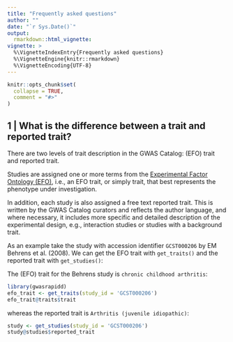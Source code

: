 ```yaml
---
title: "Frequently asked questions"
author: ""
date: "`r Sys.Date()`"
output:
  rmarkdown::html_vignette:
vignette: >
  %\VignetteIndexEntry{Frequently asked questions}
  %\VignetteEngine{knitr::rmarkdown}
  %\VignetteEncoding{UTF-8}
---
```


```r
knitr::opts_chunk$set(
  collapse = TRUE,
  comment = "#>"
)
```

## 1 | What is the difference between a trait and reported trait?

There are two levels of trait description in the GWAS Catalog: (EFO) trait and reported trait.

Studies are assigned one or more terms from the [Experimental Factor Ontology (EFO)](https://www.ebi.ac.uk/efo/), i.e., an EFO trait, or simply trait, that best represents the phenotype under investigation.

In addition, each study is also assigned a free text reported trait. This is written by the GWAS Catalog curators and reflects the author language, and where necessary, it includes more specific and detailed description of the experimental design, e.g., interaction studies or studies with a background trait.


As an example take the study with accession identifier `GCST000206` by EM Behrens et al. (2008). We can get the EFO trait with `get_traits()` and the reported trait with `get_studies()`:

The (EFO) trait for the Behrens study is `chronic childhood arthritis`:

```r
library(gwasrapidd)
efo_trait <- get_traits(study_id = 'GCST000206')
efo_trait@traits$trait
```

whereas the reported trait is `Arthritis (juvenile idiopathic)`:

```r
study <- get_studies(study_id = 'GCST000206')
study@studies$reported_trait
```




